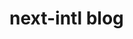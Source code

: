 
# next-intl blog

<div className="flex flex-col gap-4 py-8">
  <BlogPostLink
    href="/blog/nextjs-root-params"
    title="New in Next.js 15.X: rootParams"
    date="Dec XX, 2024"
    author="By Jan Amann"
  />
  <BlogPostLink
    href="/blog/next-intl-4-0"
    title="next-intl 4.0 beta"
    date="Dec XX, 2024"
    author="By Jan Amann"
  />
  <BlogPostLink
    href="/blog/next-intl-3-22"
    title="next-intl 3.22: Incrementally moving forward"
    date="Oct 21, 2024"
    author="By Jan Amann"
  />
  <BlogPostLink
    href="/blog/date-formatting-nextjs"
    title="Reliable date formatting in Next.js"
    date="Sep 25, 2024"
    author="By Jan Amann"
  />
  <BlogPostLink
    href="/blog/next-intl-3-0"
    title="next-intl 3.0"
    date="Nov 14, 2023"
    author="By Jan Amann"
  />
  <BlogPostLink
    href="/blog/translations-outside-of-react-components"
    title="How (not) to use translations outside of React components"
    date="Apr 21, 2023"
    author="By Jan Amann"
  />
</div>

<StayUpdated />
